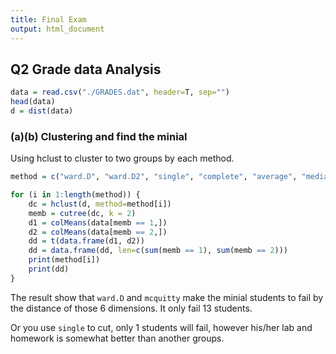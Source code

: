```yaml
---
title: Final Exam
output: html_document
---
```


## Q2 Grade data Analysis
``` R
data = read.csv("./GRADES.dat", header=T, sep="")
head(data)
d = dist(data)
```

### (a)(b) Clustering and find the minial

Using hclust to cluster to two groups by each method.
``` R
method = c("ward.D", "ward.D2", "single", "complete", "average", "median", "mcquitty", "centroid")

for (i in 1:length(method)) {
    dc = hclust(d, method=method[i])
    memb = cutree(dc, k = 2)
    d1 = colMeans(data[memb == 1,])
    d2 = colMeans(data[memb == 2,])
    dd = t(data.frame(d1, d2))
    dd = data.frame(dd, len=c(sum(memb == 1), sum(memb == 2)))
    print(method[i])
    print(dd)
}
```

The result show that `ward.D` and `mcquitty` make the minial students to fail by the distance of those 6 dimensions. It only fail 13 students.

Or you use `single` to cut, only 1 students will fail, however his/her lab and homework is somewhat better than another groups.

